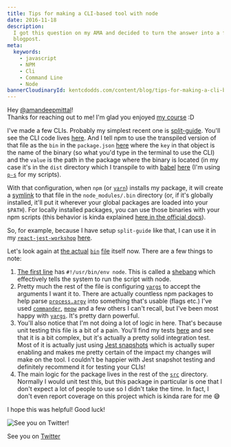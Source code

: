 ```yaml
---
title: Tips for making a CLI-based tool with node
date: 2016-11-18
description:
  I got this question on my AMA and decided to turn the answer into a formal
  blogpost.
meta:
  keywords:
    - javascript
    - NPM
    - Cli
    - Command Line
    - Node
bannerCloudinaryId: kentcdodds.com/content/blog/tips-for-making-a-cli-based-tool-with-node/banner
---
```


Hey [@amandeepmittal](https://github.com/amandeepmittal)!  
Thanks for reaching out to me! I'm glad you enjoyed
[my course](http://kcd.im/write-oss) :D

I've made a few CLIs. Probably my simplest recent one is
[split-guide](https://github.com/kentcdodds/split-guide). You'll see the CLI
code lives
[here](https://github.com/kentcdodds/split-guide/blob/fb4b2a2ebc1fb8c3c010c2af1318861b8bb1bb13/src/bin/index.js).
And I tell npm to use the transpiled version of that file as the `bin` in the
`package.json`
[here](https://github.com/kentcdodds/split-guide/blob/fb4b2a2ebc1fb8c3c010c2af1318861b8bb1bb13/package.json#L12-L14)
where the `key` in that object is the name of the binary (so what you'd type in
the terminal to use the CLI) and the `value` is the path in the package where
the binary is located (in my case it's in the `dist` directory which I transpile
to with [babel](http://babeljs.io)
[here](https://github.com/kentcdodds/split-guide/blob/fb4b2a2ebc1fb8c3c010c2af1318861b8bb1bb13/package-scripts.js#L13)
(I'm using [`p-s`](https://github.com/kentcdodds/p-s) for my scripts).

With that configuration, when `npm` (or [`yarn`](https://yarnpkg.com)) installs
my package, it will create a
[symlink](https://en.wikipedia.org/wiki/Symbolic_link) to that file in the
`node_modules/.bin` directory (or, if it's globally installed, it'll put it
wherever your global packages are loaded into your `$PATH`). For locally
installed packages, you can use those binaries with your npm scripts (this
behavior is kinda explained
[here in the official docs](https://docs.npmjs.com/misc/scripts#path)).

So, for example, because I have setup `split-guide` like that, I can use it in
my [`react-jest-workshop`](https://github.com/kentcdodds/react-jest-workshop)
[here](https://github.com/kentcdodds/react-jest-workshop/blob/c43eaa13eb0ca203d7ed2b771b85e61ca5e539b0/package.json#L12).

Let's look again at
[the actual](https://github.com/kentcdodds/split-guide/blob/master/src/bin/index.js)
[`bin`](https://github.com/kentcdodds/split-guide/blob/master/src/bin/index.js)
[file](https://github.com/kentcdodds/split-guide/blob/master/src/bin/index.js)
itself now. There are a few things to note:

1.  [The first line](https://github.com/kentcdodds/split-guide/blob/fb4b2a2ebc1fb8c3c010c2af1318861b8bb1bb13/src/bin/index.js#L1)
    has `#!/usr/bin/env node`. This is called a
    [shebang](https://en.wikipedia.org/wiki/Shebang_%28Unix%29) which
    effectively tells the system to run the script with node.
2.  Pretty much the rest of the file is configuring
    [`yargs`](https://www.npmjs.com/package/yargs) to accept the arguments I
    want it to. There are actually countless npm packages to help parse
    [`process.argv`](https://nodejs.org/docs/latest/api/process.html#process_process_argv)
    into something that's usable (flags etc.) I've used
    [`commander`](https://www.npmjs.com/package/commander),
    [`meow`](https://www.npmjs.com/package/meow) and a few others I can't
    recall, but I've been most happy with
    [`yargs`](https://www.npmjs.com/package/yargs). It's pretty darn powerful.
3.  You'll also notice that I'm not doing a lot of logic in here. That's because
    unit testing this file is a bit of a pain. You'll find my tests
    [here](https://github.com/kentcdodds/split-guide/blob/fb4b2a2ebc1fb8c3c010c2af1318861b8bb1bb13/src/bin/index.test.js)
    and see that it is a bit complex, but it's actually a pretty solid
    integration test. Most of it is actually just using
    [Jest snapshots](https://egghead.io/lessons/javascript-use-jest-s-snapshot-testing-feature?pl=testing-javascript-with-jest-a36c4074)
    which is actually super enabling and makes me pretty certain of the impact
    my changes will make on the tool. I couldn't be happier with Jest snapshot
    testing and definitely recommend it for testing your CLIs!
4.  The main logic for the package lives in the rest of the
    [`src`](https://github.com/kentcdodds/split-guide/tree/fb4b2a2ebc1fb8c3c010c2af1318861b8bb1bb13/src)
    directory. Normally I would unit test this, but this package in particular
    is one that I don't expect a lot of people to use so I didn't take the time.
    In fact, I don't even report coverage on this project which is kinda rare
    for me 😅

I hope this was helpful! Good luck!

![See you on Twitter!](https://res.cloudinary.com/kentcdodds-com/image/upload/v1625033442/kentcdodds.com/content/blog/tips-for-making-a-cli-based-tool-with-node/0.png)

See you on [Twitter](https://x.com/kentcdodds)
